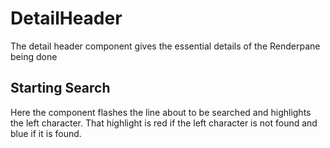 
<Meta of={DetailHeaderStories}/>

# DetailHeader

The detail header component gives the essential details of the Renderpane being done

## Starting Search
Here the component flashes the line about to be searched and highlights the left character. That highlight is red if the left character is not found and blue if it is found.
<Canvas>
    <Story of={DetailHeaderStories.Detail}/>
</Canvas>


